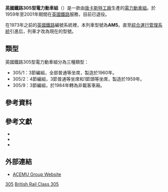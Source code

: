 {{鐵路車輛
|車輛名稱 = 英國鐵路305型電力動車組
|公司色 = black
|圖像 = 305-plat-8-broken-down-Stratford.jpg
|pxl=300px
|圖像說明 = 停靠在[[斯特拉特福德站|斯特拉特福德站]]第8站台的英國鐵路378型電力動車組
|輛數 = 
|產量=71組<br/>305/1：52列<br/>305/2：19列
|列車編組 = 一列3節或4節<br/>305/1：BDTSO+MBSO+DTSO<br/>305/2：BDTCOL+MBSO+TSOL+DTSO(3節列車沒有TSOL車廂)
|起動加速度 = 
|營運最高速度 = 
|設計最高速度 = 121<ref name=TRC>{{cite web|url=http://www.therailwaycentre.com/Recognition%20Tech%20Data%20EMU/EMU_305.html|work=The Railway Centre|title=Class 305 recognition data|archiveurl=https://web.archive.org/web/20071014165253/http://www.therailwaycentre.com/Recognition%20Tech%20Data%20EMU/EMU_305.html|archivedate=14 October 2007}}</ref>
|減速度（正常） = 
|減速度（緊急） = 
|編組載客量 = 305/1：272人<br/>305/2：363人
|載客量 =
|編組長度 = 305/1：60.81 m<br/>305/2：80.99<ref name="rm">Railway Magazine January 1961 pp. 11-13 Multiple-Unit Stock for New Great Eastern Electric Services</ref>
|全長 = 19,370
|全闊 = 2,740
|全高 = 3,835
|最大尺寸 = 
|編組總重量 = 305/1：119 t<br/>305/2：154
|車輛重量 = 
|軌距 = 1,435
|電化方式 = 25[[伏特|kV]][[高架電纜|架空電纜]][[交流電|交流電]]（1983年之前為6.25kV）
|受流方式 = [[集电弓|集电弓]]
|輸出 = 
|電動機輸出 = 每節制動車612[[千瓦|kW]]（4組153千瓦摩打）<ref name=Fox94-1011>{{harvnb|Fox|1994|pp=10-11}}</ref>
|編組輸出 = 
|齒輪比 = 
|驅動裝置 = 
|控制裝置 = 
|制動方式 = 
|保安裝置 = 
|訊號系統 =
|車身物料 = 
|轉向架 = 格雷斯利ED5 (MBS)、格雷斯利ET8 (DTS)、格雷斯利ET5 (BDTS, BTDC, TS)<ref name=BMRG1>{{cite web|url=http://www.barrowmoremrg.co.uk/BRBDocuments/Diagram_Book_210_for_Issue.pdf|title=Vehicle Diagram Book No.210 for Electrical Multiple Units (including A.P.T.)|at=ED204, ED216, EE209, EE220, EF205, EF206, EF304, EH223|work=Barrowmore MRG|publisher=BRB Residuary Ltd.|accessdate=31 January 2016|archive-date=2016-03-03|archive-url=https://web.archive.org/web/20160303215604/http://www.barrowmoremrg.co.uk/BRBDocuments/Diagram_Book_210_for_Issue.pdf|dead-url=no}}</ref><br/>複式承梁<ref name="rm" />
|原產國 = {{UK}}
|傳動方式=
|牽引電動機=[[英國通用電氣公司|英國通用電氣公司]]WT380電動機
|變速段數=
|輪徑=
|軸重=
|軸距=2,590
|用戶=[[英國鐵路|英國鐵路]]
|路線=[[李河谷線|李河谷線]]
|訂單編號=30566 (BDTSOL, 305/2)<br/>30567 (MBSO, 305/2)<br/>30568 (TSOL, 305/2)<br/>30569 (DTSO, 305/2)<br/>30570 (BDTSO, 305/1)<br/>30571 (MBSO, 305/1)<br/>30572 (DTSO, 305/1)<ref name=Fox94-1011>{{harvnb|Fox|1994|pp=10-11}}</ref><ref name=Longworth2015>{{harvnb|Longworth|2015|pp=129-130, 134-135, 158, 178-180}}</ref>
|車輛編號=305/1：305401-305452<br/>305/2：305501-305519 
|型號 = 
|類型 = [[电力动车组|电力动车组]]
|設計 = 
|衍生自 = 
|製造商 = [[唐卡斯特工廠|唐卡斯特工廠]]
|製造年份 = 
|投入服務日期 = 1959年至2001年
|備註 =
}}

'''英國鐵路305型電力動車組'''（{{lang-en|British Rail Class 305}}）是一款由[[唐卡斯特工廠|唐卡斯特工廠]]生產的[[電力動車組|電力動車組]]。於1959年至2001年期間在[[英國鐵路|英國鐵路]]服務，目前已退役。

在1973年之前的[[英國鐵路|英國鐵路]]編號系統裡，本列車型號為'''AM5'''。直至[[TOPS|綜合運行管理系統]]引進后，列車才改為現在的型號。

==類型==
英國鐵路305型電力動車組分為三種類型：
*305/1：3節編組，全部普通等坐席，製造於1960年。
*305/2：4節編組，3節普通等坐席和1節頭等坐席，製造於1959年。
*305/9：3節編組，於1984年轉為非載客車廂。

== 參考資料 ==
{{reflist}}

==參考文獻==
*{{cite book|title=Multiple Unit Pocket Book|series=British Railways Pocket Book No.2|edition=Summer/Autumn 1987|year=1987|first=Peter|last=Fox|publisher=Platform 5 Publishing Ltd.|isbn=0906579740|oclc=613347580|ref=harv}}
*{{cite book|title=Electric Multiple Units|series=British Railways Pocket Book No.4|page=9|first=Peter|last=Fox|publisher=Platform 5|edition=7th|year=1994|isbn=9781872524603|ref=harv}}
*{{cite book|title=British Railways Electric Multiple Units to 1975|first=Hugh|last=Longworth|publisher=Oxford Publishing Co.|year=2015|isbn=9780860936688|oclc=923205678|ref=harv}}

{{commons category|British Rail Class 305}}

==外部連結==
* [https://web.archive.org/web/20030224035145/http://www.link-rail.com/acemu/ ACEMU Group Website]
 
{{英國電力動車組}}

{{DEFAULTSORT:British Rail Class 305}}
[[Category:英國電力動車組|305]]
[[Category:25千伏50赫兹交流电力动车组|British Rail Class 305]]